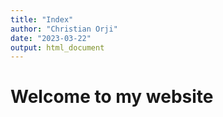 ```yaml
---
title: "Index"
author: "Christian Orji"
date: "2023-03-22"
output: html_document
---
```

# Welcome to my website
